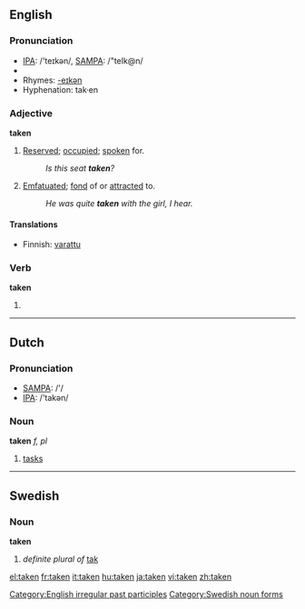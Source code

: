 {{wikipediapl}}
==English==

{{rank|given|hands|turned|239|taken|end|rather|until}}

===Pronunciation===
*[[w:IPA|IPA]]: /'teɪkən/, [[w:SAMPA|SAMPA]]: /"teIk@n/
*{{audio|en-us-taken.ogg|Audio (US)}}
*Rhymes: [[Rhymes:English:-eɪkən|-eɪkən]]
*Hyphenation: tak·en

===Adjective===
'''taken'''

# [[reserved|Reserved]]; [[occupied]]; [[spoken]] for.
#:''Is this seat '''taken'''?''
# [[emfatuated|Emfatuated]]; [[fond]] of or [[attracted]] to.
#:''He was quite '''taken''' with the girl, I hear.''

====Translations====
{{trans-top|Reserved}}
*Finnish: [[varattu]]
{{trans-mid}}
{{trans-bottom}}

===Verb===
'''taken'''

# {{past participle of|take}}

[[Category:English irregular past participles]]

----

==Dutch==

===Pronunciation===
*[[w:SAMPA|SAMPA]]: /'/
*[[w:IPA|IPA]]: /'takən/

===Noun===
'''taken''' ''f, pl''

# [[task]]s

----

==Swedish==

===Noun===
'''taken'''

# ''definite plural of'' [[tak#Swedish|tak]]

[[Category:Swedish noun forms]]

[[el:taken]]
[[fr:taken]]
[[it:taken]]
[[hu:taken]]
[[ja:taken]]
[[vi:taken]]
[[zh:taken]]